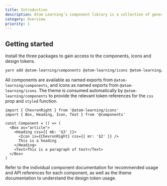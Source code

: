 ```yaml
---
title: Introduction
description: Atom Learning’s component library is a collection of generic React components built using stitches, including components that cover layout, content, data collection, media and a host of other UI concerns
category: Overview
priority: 1
---
```


## Getting started

Install the three packages to gain access to the components, icons and design tokens.

```bash
yarn add @atom-learning/components @atom-learning/icons @atom-learning/theme
```

All components are available as named exports from `@atom-learning/components`, and icons as named exports from `@atom-learning/icons`. The theme is consumed automatically by `@atom-learning/components` to provide the relevant token references for the `css` prop and `styled` function.

```tsx
import { ChevronRight } from '@atom-learning/icons'
import { Box, Heading, Icon, Text } from '@components'

const Component = () => (
  <Box as="article">
    <Heading css={{ mb: '$3' }}>
      <Icon is={ChevronRight} css={{ mr: '$2' }} />
      This is a heading
    </Heading>
    <Text>This is a paragraph of text</Text>
  </Box>
)
```

Refer to the individual component documentation for recommended usage and API references for each component, as well as the theme documentation to understand the design token usage.
